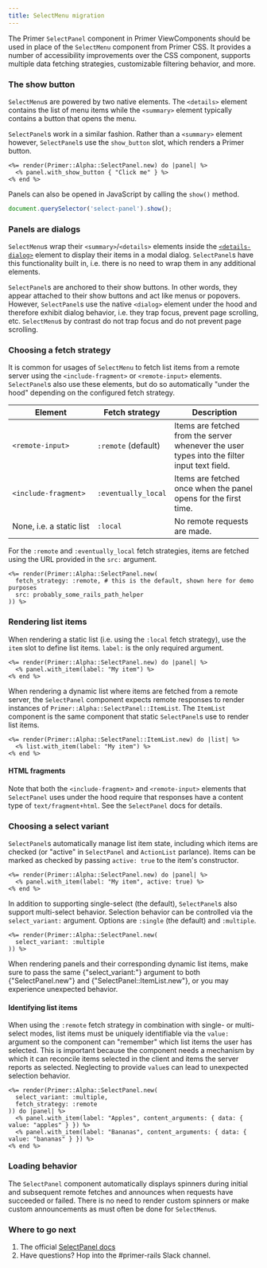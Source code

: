 ```yaml
---
title: SelectMenu migration
---
```



The Primer `SelectPanel` component in Primer ViewComponents should be used in place of the `SelectMenu` component from Primer CSS. It provides a number of accessibility improvements over the CSS component, supports multiple data fetching strategies, customizable filtering behavior, and more.

### The show button

`SelectMenu`s are powered by two native elements. The `<details>` element contains the list of menu items while the `<summary>` element typically contains a button that opens the menu.

`SelectPanel`s work in a similar fashion. Rather than a `<summary>` element however, `SelectPanel`s use the `show_button` slot, which renders a Primer button.

```erb
<%= render(Primer::Alpha::SelectPanel.new) do |panel| %>
  <% panel.with_show_button { "Click me" } %>
<% end %>
```

Panels can also be opened in JavaScript by calling the `show()` method.

```javascript
document.querySelector('select-panel').show();
```

### Panels are dialogs

`SelectMenu`s wrap their `<summary>`/`<details>` elements inside the [`<details-dialog>`](https://github.com/github/details-dialog-element) element to display their items in a modal dialog. `SelectPanel`s have this functionality built in, i.e. there is no need to wrap them in any additional elements.

`SelectPanel`s are anchored to their show buttons. In other words, they appear attached to their show buttons and act  like menus or popovers. However, `SelectPanel`s use the native `<dialog>` element under the hood and therefore exhibit dialog behavior, i.e. they trap focus, prevent page scrolling, etc. `SelectMenu`s by contrast do not trap focus and do not prevent page scrolling.

### Choosing a fetch strategy

It is common for usages of `SelectMenu` to fetch list items from a remote server using the `<include-fragment>` or `<remote-input>` elements. `SelectPanel`s also use these elements, but do so automatically "under the hood" depending on the configured fetch strategy.

| Element                                                           | Fetch strategy          | Description                                                                                 |
|-------------------------------------------------------------------|-------------------------|---------------------------------------------------------------------------------------------|
| `<remote-input>`                                                  | `:remote` (default)     | Items are fetched from the server whenever the user types into the filter input text field. |
| <span style="white-space: nowrap">`<include-fragment>`</span>     | `:eventually_local`     | Items are fetched once when the panel opens for the first time.                             |
| <span style="white-space: nowrap">None, i.e. a static list</span> | `:local`                | No remote requests are made.                                                                |

For the `:remote` and `:eventually_local` fetch strategies, items are fetched using the URL provided in the `src:` argument.

```erb
<%= render(Primer::Alpha::SelectPanel.new(
  fetch_strategy: :remote, # this is the default, shown here for demo purposes
  src: probably_some_rails_path_helper
)) %>
```

### Rendering list items

When rendering a static list (i.e. using the `:local` fetch strategy), use the `item` slot to define list items. `label:` is the only required argument.

```erb
<%= render(Primer::Alpha::SelectPanel.new) do |panel| %>
  <% panel.with_item(label: "My item") %>
<% end %>
```

When rendering a dynamic list where items are fetched from a remote server, the `SelectPanel` component expects remote responses to render instances of `Primer::Alpha::SelectPanel::ItemList`. The `ItemList` component is the same component that static `SelectPanel`s use to render list items.

```erb
<%= render(Primer::Alpha::SelectPanel::ItemList.new) do |list| %>
  <% list.with_item(label: "My item") %>
<% end %>
```

#### HTML fragments

Note that both the `<include-fragment>` and `<remote-input>` elements that `SelectPanel` uses under the hood require that responses have a content type of `text/fragment+html`. See the `SelectPanel` docs for details.

### Choosing a select variant

`SelectPanel`s automatically manage list item state, including which items are checked (or "active" in `SelectPanel` and `ActionList` parlance). Items can be marked as checked by passing `active: true` to the item's constructor.

```erb
<%= render(Primer::Alpha::SelectPanel.new) do |panel| %>
  <% panel.with_item(label: "My item", active: true) %>
<% end %>
```

In addition to supporting single-select (the default), `SelectPanel`s also support multi-select behavior. Selection behavior can be controlled via the `select_variant:` argument. Options are `:single` (the default) and `:multiple`.

```erb
<%= render(Primer::Alpha::SelectPanel.new(
  select_variant: :multiple
)) %>
```

<Note>
When rendering panels and their corresponding dynamic list items, make sure to pass the same <InlineCode>{"select_variant:"}</InlineCode> argument to both <InlineCode>{"SelectPanel.new"}</InlineCode> and <InlineCode>{"SelectPanel::ItemList.new"}</InlineCode>, or you may experience unexpected behavior.
</Note>

#### Identifying list items

When using the `:remote` fetch strategy in combination with single- or multi-select modes, list items must be uniquely identifiable via the `value:` argument so the component can "remember" which list items the user has selected. This is important because the component needs a mechanism by which it can reconcile items selected in the client and items the server reports as selected. Neglecting to provide `value`s can lead to unexpected selection behavior.

```erb
<%= render(Primer::Alpha::SelectPanel.new(
  select_variant: :multiple,
  fetch_strategy: :remote
)) do |panel| %>
  <% panel.with_item(label: "Apples", content_arguments: { data: { value: "apples" } }) %>
  <% panel.with_item(label: "Bananas", content_arguments: { data: { value: "bananas" } }) %>
<% end %>
```

### Loading behavior

The `SelectPanel` component automatically displays spinners during initial and subsequent remote fetches and announces when requests have succeeded or failed. There is no need to render custom spinners or make custom announcements as must often be done for `SelectMenu`s.

### Where to go next

1. The official [SelectPanel docs](/components/selectpanel/rails/alpha)
1. Have questions? Hop into the #primer-rails Slack channel.
